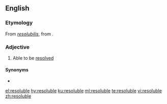 {{also|résoluble}}
==English==

===Etymology===
From {{etyl|LL.|en}} ''[[resolubilis]]'', from {{etyl|la|en}} {{m|la|resolvō}}.

===Adjective===
{{en-adj}}

# Able to be [[resolved]]

====Synonyms====
* {{l|en|resolvable}}

[[el:resoluble]]
[[hy:resoluble]]
[[ku:resoluble]]
[[ml:resoluble]]
[[te:resoluble]]
[[vi:resoluble]]
[[zh:resoluble]]